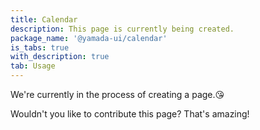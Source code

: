 ```yaml
---
title: Calendar
description: This page is currently being created.
package_name: '@yamada-ui/calendar'
is_tabs: true
with_description: true
tab: Usage
---
```


We're currently in the process of creating a page.😘

Wouldn't you like to contribute this page? That's amazing!
